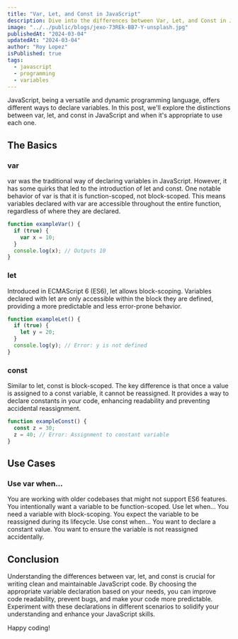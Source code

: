 ```yaml
---
title: "Var, Let, and Const in JavaScript"
description: Dive into the differences between Var, Let, and Const in JavaScript and learn when to use each one.
image: "../../public/blogs/jexo-73REk-BB7-Y-unsplash.jpg"
publishedAt: "2024-03-04"
updatedAt: "2024-03-04"
author: "Roy Lopez"
isPublished: true
tags:
  - javascript
  - programming
  - variables
---
```


JavaScript, being a versatile and dynamic programming language, offers different ways to declare variables. In this post, we'll explore the distinctions between var, let, and const in JavaScript and when it's appropriate to use each one.

## The Basics

### var

var was the traditional way of declaring variables in JavaScript. However, it has some quirks that led to the introduction of let and const. One notable behavior of var is that it is function-scoped, not block-scoped. This means variables declared with var are accessible throughout the entire function, regardless of where they are declared.

```javascript
function exampleVar() {
  if (true) {
    var x = 10;
  }
  console.log(x); // Outputs 10
}
```

### let

Introduced in ECMAScript 6 (ES6), let allows block-scoping. Variables declared with let are only accessible within the block they are defined, providing a more predictable and less error-prone behavior.

```javascript
function exampleLet() {
  if (true) {
    let y = 20;
  }
  console.log(y); // Error: y is not defined
}
```

### const

Similar to let, const is block-scoped. The key difference is that once a value is assigned to a const variable, it cannot be reassigned. It provides a way to declare constants in your code, enhancing readability and preventing accidental reassignment.

```javascript
function exampleConst() {
  const z = 30;
  z = 40; // Error: Assignment to constant variable
}
```

## Use Cases

### Use var when...

You are working with older codebases that might not support ES6 features.
You intentionally want a variable to be function-scoped.
Use let when...
You need a variable with block-scoping.
You expect the variable to be reassigned during its lifecycle.
Use const when...
You want to declare a constant value.
You want to ensure the variable is not reassigned accidentally.

## Conclusion

Understanding the differences between var, let, and const is crucial for writing clean and maintainable JavaScript code. By choosing the appropriate variable declaration based on your needs, you can improve code readability, prevent bugs, and make your code more predictable. Experiment with these declarations in different scenarios to solidify your understanding and enhance your JavaScript skills.

Happy coding!
